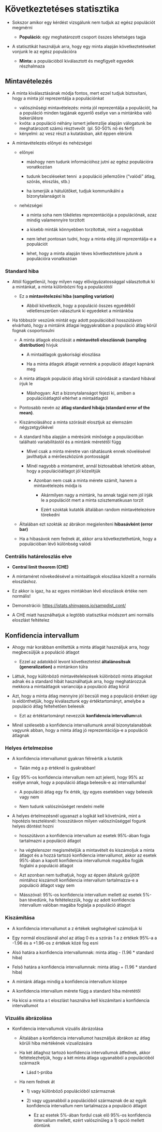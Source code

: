 # Következtetéses statisztika

-   Sokszor amikor egy kérdést vizsgálunk nem tudjuk az egész populációt megmérni

    -   **Populáció:** egy meghatározott csoport összes lehetséges tagja

-   A statisztikát használjuk arra, hogy egy minta alapján következtetéseket vonjunk le az egész populációra

    -   **Minta:** a populációból kiválasztott és megfigyelt egyedek részhalmaza

## Mintavételezés

-   A minta kiválasztásának módja fontos, mert ezzel tudjuk biztosítani, hogy a minta jól reprezentálja a populációnkat

    -   valószínűségi mintavételezés: minta jól reprezentálja a populációt, ha a populáció minden tagjának egyenlő esélye van a mintánkba való bekerülésre
    -   kvóta: a populáció néhány ismert jellemzője alapján válogatunk be meghatározott számú résztvevőt  (pl. 50-50% nő és férfi)
    -   kényelmi: az vesz részt a kutatásban, akit éppen elérünk

-   A mintavételezés előnyei és nehézségei

    -   előnyei

        -   máshogy nem tudunk információhoz jutni az egész populációra vonatkozóan

        -   tudunk becsléseket tenni  a populáció jellemzőire ("valódi" átlag, szórás, eloszlás, stb.)

        -   ha ismerjük a hátulütőket, tudjuk kommunikálni a bizonytalanságot is

    -   nehézségei

        -   a minta soha nem tökéletes reprezentációja a populációnak, azaz mindig valamennyire torzított

        -   a kisebb minták könnyebben torzítottak, mint a nagyobbak

        -   nem lehet pontosan tudni, hogy a minta elég jól reprezentálja-e a populációt

        -   lehet, hogy a minta alapján téves következtetésre jutunk a populációra vonatkozóan

### Standard hiba

-   Attól függetlenül, hogy milyen nagy elővigyázatossággal választottuk ki a mintánkat, a minta különbözni fog a populációtól

    -   Ez a **mintavételezési hiba (sampling variation)**

        -   Abból következik, hogy a populáció összes egyedéből véletlenszerűen választunk ki egyedeket a mintánkba

-   Ha többször veszünk mintát egy adott populációból hosszútávon elvárható, hogy a mintáink átlagai leggyakrabban a populáció átlag körül fognak csoportosulni

    -   A minta átlagok eloszlását a **mintavételi eloszlásnak (sampling distribution)** hívjuk

        -   A mintaátlagok gyakorisági eloszlása

        -   Ha a minta átlagok átlagát vennénk a populáció átlagot kapnánk meg

    -   A minta átlagok populáció átlag körüli szóródását a standard hibával írjuk le

        -   Máshogyan: Azt a bizonytalanságot fejezi ki, amiben a populációátlagtól eltérhet a mintaátlagtól

    -   Pontosabb nevén az **átlag standard hibája (standard error of the mean)**.

    -   Kiszámolásához a minta szórását elosztjuk az elemszám négyzetgyökével

    -   A standard hiba alapján a mérésünk minősége a populációban található variabilitástól és a mintánk méretétől függ

        -   Mivel csak a minta méretre van ráhatásunk ennek növelésével javíthatjuk a mérőeszközünk pontosságát

        -   Minél nagyobb a mintaméret, annál biztosabbak lehetünk abban, hogy a populációátlagot jól közelítjük

            -   Azonban nem csak a minta mérete számít, hanem a mintavételezés módja is

                -   Akármilyen nagy a mintánk, ha annak tagjai nem jól írják le a populációt mert a minta szisztematikusan torzít

                -   Ezért szoktak kutatók általában random mintavételezésre törekedni

    -   Általában ezt szokták az ábrákon megjeleníteni **hibasávként (error bar)**

    -   Ha a hibasávok nem fednek át, akkor arra következtethetünk, hogy a populációban lévő különbség valódi

### Centrális határeloszlás elve

-   **Central limit theorem (CHE)**

-   A mintaméret növekedésével a mintaátlagok eloszlása közelít a normális eloszláshoz.

-   Ez akkor is igaz, ha az egyes mintákban lévő eloszlások értéke nem normális!

-   Demonstráció: <https://istats.shinyapps.io/sampdist_cont/>

-   A CHE miatt használhatjuk a legtöbb statisztikai módszert ami normális eloszlást feltételez

## Konfidencia intervallum

-   Ahogy már korábban említettük a minta átlagát használjuk arra, hogy megbecsüljük a populáció átlagot

    -   Ezzel az adatokból levont következtetést **általánosítsuk (generalization)** a mintánkon túlra

-   Láttuk, hogy különböző mintavételelezések különböző minta átlagokat adnak és a standard hibát használhatjuk arra, hogy meghatározzuk mekkora a mintaátlagok varianciája a populáció átlag körül

-   Azt, hogy a minta átlag mennyire jól becsüli meg a populáció értéket úgy is eldönthetjük, hogy kiválasztunk egy értéktartományt, amelybe a populáció átlag feltehetően beleesik

    -   Ezt az értéktartományt nevezzük **konfidencia intervallum**nak

-   Minél szélesebb a konfidencia intervallumunk annál bizonytalanabbak vagyunk abban, hogy a minta átlag jó reprezentációja-e a populáció átlagnak

### Helyes értelmezése

-   A konfidencia intervallumot gyakran félreértik a kutatók

    -   Talán még a p értéknél is gyakrabban!

-   Egy 95%-os konfidencia intervallum nem azt jelenti, hogy 95% az esélye annak, hogy a populáció átlaga beleesik-e az intervallumba!

    -   A populáció átlag egy fix érték, így egyes esetekben vagy beleesik vagy nem

    -   Nem tudunk valószínűséget rendelni mellé

-   A helyes értelmezésnél ugyanazt a logikát kell követnünk, mint a hipotézis tesztelésnél: hosszútávon milyen valószínűséggel fogunk helyes döntést hozni

    -   hosszútávon a konfidencia intervallum az esetek 95%-ában fogja tartalmazni a populáció átlagot 

    -   ha végtelenszer megismételjük a mintavételt és kiszámoljuk a minta átlagot és a hozzá tartozó konfidencia intervallumot, akkor az esetek 95%-ában a kapott konfidencia intervallumok magukba fogják foglalni a populáció átlagot

    -   Azt azonban nem tudhatjuk, hogy az éppen általunk gyűjtött mintához kiszámolt konfidencia intervallum tartalmazza-e a populáció átlagot vagy sem

    -   Másszóval: 95%-os konfidencia intervallum mellett az esetek 5%-ban tévedünk, ha feltételezzük, hogy az adott konfidencia intervallum valóban magába foglalja a populáció átlagot

### Kiszámítása

-   A konfidencia intervallumot a z értékek segítségével számoljuk ki

-   Egy normál eloszlásnál ahol az átlag 0 és a szórás 1 a z értékek 95%-a a -1.96 és a +1.96-os z értékek közé fog esni

-   Alsó határa a konfidencia intervallumnak: minta átlag - (1.96 \* standard hiba)

-   Felső határa a konfidencia intervallumnak: minta átlag + (1.96 \* standard hiba)

-   A mintánk átlaga mindig a konfidencia intervallum közepe

-   A konfidencia intervallum mérete függ a standard hiba méretétől

-   Ha kicsi a minta a t eloszlást használva kell kiszámítani a konfidencia intervallumot

### Vizuális ábrázolása

-   Konfidencia intervallumok vizuális ábrázolása

    -   Általában a konfidencia intervallumot használjuk ábrákon az átlag körüli hiba mértékének vizualizására

    -   Ha két átlaghoz tartozó konfidencia intervallumok átfednek, akkor feltételezhetjük, hogy a két minta átlaga ugyanabból a populációból származik

        -   Lásd t-próba

    -   Ha nem fednek át

        -   1\) vagy különböző populációból származnak

        -   2\) vagy ugyanabból a populációból származnak de az egyik konfidencia intervallum nem tartalmazza a populáció átlagot

            -   Ez az esetek 5%-ában fordul csak elő 95%-os konfidencia intervallum mellett, ezért valószínűleg a 1) opció mellett döntünk
